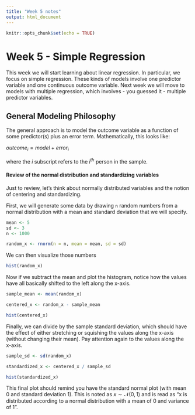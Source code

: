 ```yaml
---
title: "Week 5 notes"
output: html_document
---
```


```r
knitr::opts_chunk$set(echo = TRUE)
```

# Week 5 - Simple Regression


This week we will start learning about linear regression. In particular, we focus on simple regression. These kinds of models involve one predictor variable and one continuous outcome variable. Next week we will move to models with multiple regression, which involves - you guessed it - multiple predictor variables. 



## General Modeling Philosophy

The general approach is to model the outcome variable as a function of some predictor(s) plus an error term. Mathematically, this looks like:

$outcome_i = model + error_i$

where the $i$ subscript refers to the $i^{th}$ person in the sample. 










#### Review of the normal distribution and standardizing variables

Just to review, let's think about normally distributed variables and the notion of centering and standardizing.

First, we will generate some data by drawing `n` random numbers from a normal distribution with a mean and standard deviation that we will specify. 

```r

mean <- 5
sd <- 3
n <- 1000

random_x <- rnorm(n = n, mean = mean, sd = sd)
```

We can then visualize those numbers 

```r


hist(random_x)


```


Now if we subtract the mean and plot the histogram, notice how the values have all basically shifted to the left along the x-axis.
```r
sample_mean <- mean(random_x)

centered_x <- random_x - sample_mean

hist(centered_x)

```


Finally, we can divide by the sample standard deviation, which should have the effect of either stretching or squishing the values along the x-axis (without changing their mean). Pay attention again to the values along the x-axis.

```r
sample_sd <- sd(random_x)

standardized_x <- centered_x / sample_sd

hist(standardized_x)

```

This final plot should remind you have the standard normal plot (with mean 0 and standard deviation 1). This is noted as $x \sim \mathcal{N}(0, 1)$ and is read as "x is distributed according to a normal distribution with a mean of 0 and variance of 1".


